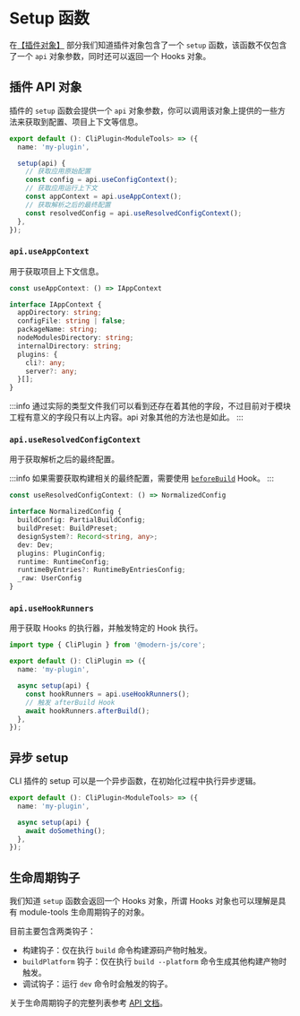 # Setup 函数

在[【插件对象】](/zh/plugins/guide/plugin-object) 部分我们知道插件对象包含了一个 `setup` 函数，该函数不仅包含了一个 `api` 对象参数，同时还可以返回一个 Hooks 对象。

## 插件 API 对象

插件的 `setup` 函数会提供一个 `api` 对象参数，你可以调用该对象上提供的一些方法来获取到配置、项目上下文等信息。

``` ts
export default (): CliPlugin<ModuleTools> => ({
  name: 'my-plugin',

  setup(api) {
    // 获取应用原始配置
    const config = api.useConfigContext();
    // 获取应用运行上下文
    const appContext = api.useAppContext();
    // 获取解析之后的最终配置
    const resolvedConfig = api.useResolvedConfigContext();
  },
});
```

### `api.useAppContext`

用于获取项目上下文信息。

``` ts
const useAppContext: () => IAppContext

interface IAppContext {
  appDirectory: string;
  configFile: string | false;
  packageName: string;
  nodeModulesDirectory: string;
  internalDirectory: string;
  plugins: {
    cli?: any;
    server?: any;
  }[];
}
```

:::info
通过实际的类型文件我们可以看到还存在着其他的字段，不过目前对于模块工程有意义的字段只有以上内容。api 对象其他的方法也是如此。
:::

### `api.useResolvedConfigContext`

用于获取解析之后的最终配置。

:::info
如果需要获取构建相关的最终配置，需要使用 [`beforeBuild`]() Hook。
:::

``` ts
const useResolvedConfigContext: () => NormalizedConfig

interface NormalizedConfig {
  buildConfig: PartialBuildConfig;
  buildPreset: BuildPreset;
  designSystem?: Record<string, any>;
  dev: Dev;
  plugins: PluginConfig;
  runtime: RuntimeConfig;
  runtimeByEntries?: RuntimeByEntriesConfig;
  _raw: UserConfig
}
```

### `api.useHookRunners`

用于获取 Hooks 的执行器，并触发特定的 Hook 执行。

``` ts
import type { CliPlugin } from '@modern-js/core';

export default (): CliPlugin => ({
  name: 'my-plugin',

  async setup(api) {
    const hookRunners = api.useHookRunners();
    // 触发 afterBuild Hook
    await hookRunners.afterBuild();
  },
});
```

## 异步 setup

CLI 插件的 setup 可以是一个异步函数，在初始化过程中执行异步逻辑。

``` ts
export default (): CliPlugin<ModuleTools> => ({
  name: 'my-plugin',

  async setup(api) {
    await doSomething();
  },
});
```

## 生命周期钩子

我们知道 `setup` 函数会返回一个 Hooks 对象，所谓 Hooks 对象也可以理解是具有 module-tools 生命周期钩子的对象。

目前主要包含两类钩子：

* 构建钩子：仅在执行 `build` 命令构建源码产物时触发。
* `buildPlatform` 钩子：仅在执行 `build --platform` 命令生成其他构建产物时触发。
* 调试钩子：运行 `dev` 命令时会触发的钩子。

关于生命周期钩子的完整列表参考 [API 文档](/zh/api/plugin-hooks)。
